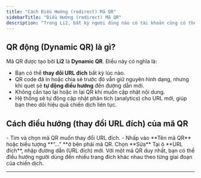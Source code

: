 ```yaml
---
title: "Cách Điều Hướng (redirect) Mã QR"
sidebarTitle: "Điều Hướng (redirect) Mã QR"
description: "Trong Li2, bất kỳ người dùng nào có tài khoản cũng có thể thay đổi URL đích của mã QR."
---
```


## QR động (Dynamic QR) là gì?

Mã QR được tạo bởi **Li2** là **Dynamic QR**. Điều này có nghĩa là:

- Bạn có thể **thay đổi URL đích** bất kỳ lúc nào.
- QR code đã in hoặc chia sẻ trước đó vẫn giữ nguyên hình dạng, nhưng khi quét sẽ **tự động điều hướng** đến đường dẫn mới.
- Không cần tạo lại hoặc in lại QR khi muốn cập nhật nội dung.
- Hệ thống sẽ tự động cập nhật phân tích (analytics) cho URL mới, giúp bạn theo dõi hiệu quả chiến dịch liên tục.

## Cách điều hướng (thay đổi URL đích) của mã QR

<Steps>
  <Step title="Đăng nhập vào tài khoản Li2 tại app.li2.ai.">
    
  </Step>
  <Step title="Trong menu bên trái, chọn Mã QR">
    - Tìm và chọn mã QR muốn thay đổi URL đích.
    - Nhấp vào **Tên mã QR** hoặc biểu tượng **“...” **ở bên phải mã QR. Chọn  <Icon icon="pencil" iconType="light" /> **Sửa** 
  </Step>
  <Step title="Trong màn hình Chi tiết">
    Tại ô **URL đích**, nhập đường dẫn (URL đích) mới.
  </Step>
  <Step title="Nhấn Lưu để áp dụng.">
    
  </Step>
</Steps>

<Tip>
  Với một mã QR duy nhất, bạn có thể điều hướng người dùng đến nhiều trang đích khác nhau theo từng giai đoạn của chiến dịch.
</Tip>

---